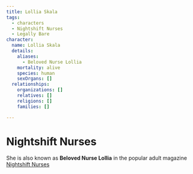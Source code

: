 ```yaml
---
title: Lollia Skala
tags:
  - characters
  - Nightshift Nurses
  - Legally Bare
character:
  name: Lollia Skala
  details:
    aliases:
      - Beloved Nurse Lollia
    mortality: alive
    species: human
    sexOrgans: []
  relationships:
    organizations: []
    relatives: []
    religions: []
    families: []

---
```


<Stub />

# Nightshift Nurses

She is also known as **Beloved Nurse Lollia** in the popular adult magazine
[Nightshift Nurses](/world/organizations/nightshift-nurses/)

